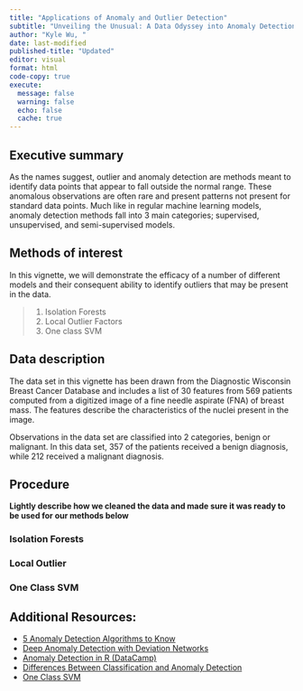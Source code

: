 ```yaml
---
title: "Applications of Anomaly and Outlier Detection"
subtitle: "Unveiling the Unusual: A Data Odyssey into Anomaly Detection and Outlier Exploration"
author: "Kyle Wu, "
date: last-modified
published-title: "Updated"
editor: visual
format: html
code-copy: true
execute:
  message: false
  warning: false
  echo: false
  cache: true
---
```


## Executive summary

As the names suggest, outlier and anomaly detection are methods meant to identify data points that appear to fall outside the normal range. These anomalous observations are often rare and present patterns not present for standard data points. Much like in regular machine learning models, anomaly detection methods fall into 3 main categories; supervised, unsupervised, and semi-supervised models.

## Methods of interest

In this vignette, we will demonstrate the efficacy of a number of different models and their consequent ability to identify outliers that may be present in the data.

> 1.  Isolation Forests
> 2.  Local Outlier Factors
> 3.  One class SVM


## Data description

The data set in this vignette has been drawn from the Diagnostic Wisconsin Breast Cancer Database and includes a list of 30 features from 569 patients computed from a digitized image of a fine needle aspirate (FNA) of breast mass. The features describe the characteristics of the nuclei present in the image. 

Observations in the data set are classified into 2 categories, benign or malignant. In this data set, 357 of the patients received a benign diagnosis, while 212 received a malignant diagnosis.

## Procedure

**Lightly describe how we cleaned the data and made sure it was ready to be used for our methods below**


### Isolation Forests

### Local Outlier

### One Class SVM

## Additional Resources: 

- [5 Anomaly Detection Algorithms to Know](https://builtin.com/machine-learning/anomaly-detection-algorithms)
- [Deep Anomaly Detection with Deviation Networks](https://arxiv.org/pdf/1911.08623.pdf)
- [Anomaly Detection in R (DataCamp)](https://rpubs.com/michaelmallari/anomaly-detection-r)
- [Differences Between Classification and Anomaly Detection](https://rpubs.com/michaelmallari/anomaly-detection-r)
- [One Class SVM](https://www.r-bloggers.com/2023/03/one-class-svm/)